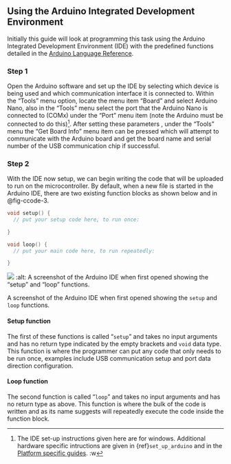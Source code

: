 ## Using the Arduino Integrated Development Environment {#sec-programming-in-c-4}


Initially this guide will look at programming this task using the Arduino Integrated Development Environment (IDE) with the predefined functions detailed in the [Arduino Language Reference](https://www.arduino.cc/reference/en/).

### Step 1 {#sec-step1}

Open the Arduino software and set up the IDE by selecting which device is being used and which communication interface it is connected to. Within the "Tools" menu option, locate the menu item “Board” and select Arduino Nano, also in the “Tools” menu select the port that the Arduino Nano is connected to (COMx) under the “Port” menu item (note the Arduino must be connected to do this)[^note1]. After setting these parameters , under the “Tools” menu the “Get Board Info” menu item can be pressed which will attempt to communicate with the Arduino board and get the board name and serial number of the USB communication chip if successful.

### Step 2 {#sec-step2}

With the IDE now setup, we can begin writing the code that will be uploaded to run on the microcontroller. By default, when a new file is started in the Arduino IDE, there are two existing function blocks as shown below and in @fig-ccode-3.

```c
void setup() {
  // put your setup code here, to run once:

}

void loop() {
  // put your main code here, to run repeatedly:

}
```

::: {#fig-ccode-3} 
![](pictures/ArduinoScreenshot1.png){fig-alt="A screenshot of the Arduino IDE when first opened showing the 'setup' and 'loop' functions."}
:alt:  A screenshot of the Arduino IDE when first opened showing the "setup" and "loop" functions.

 A screenshot of the Arduino IDE when first opened showing the `setup` and `loop` functions.
:::

#### Setup function

The first of these functions is called “`setup`” and takes no input arguments and has no return type indicated by the empty brackets and `void` data type. This function is where the programmer can put any code that only needs to be run once, examples include USB communication setup and port data direction configuration.


#### Loop function

The second function is called “`loop`” and takes no input arguments and has no return type as above. This function is where the bulk of the code is written and as its name suggests will repeatedly execute the code inside the function block.


[^note1]: The IDE set-up instructions given here are for windows. Additional hardware specific intructions are given in {ref}`set_up_arduino` and in the [Platform specific guides](https://www.arduino.cc/en/Guidehttps://www.arduino.cc/en/Guide).
:w
